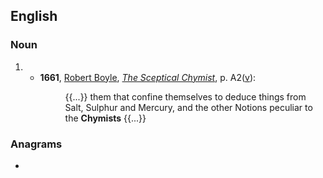 ==English==

===Noun===
{{en-noun}}

# {{obsolete spelling of|chemist|lang=en}}
#* '''1661''', [[w:Robert Boyle|Robert Boyle]], ''[[s:Sceptical Chymist|The Sceptical Chymist]]'', p. A2([[w:recto and verso|v]]):
#*: {{...}} them that confine themselves to deduce things from Salt, Sulphur and Mercury, and the other Notions peculiar to the '''Chymists''' {{...}}

===Anagrams===
* {{anagrams|en|tychism}}